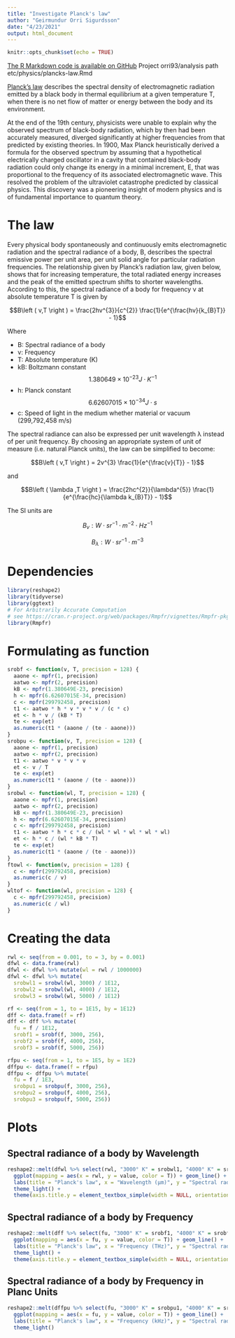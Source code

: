 ---
title: "Investigate Planck's law"
author: "Geirmundur Orri Sigurdsson"
date: "4/23/2021"
output: html_document
---

```{r setup, include=FALSE}
knitr::opts_chunk$set(echo = TRUE)
```

[The R Markdown code is available on GitHub](https://github.com/orri93/analysis/blob/master/etc/physics/plancks-law.Rmd) Project orri93/analysis path etc/physics/plancks-law.Rmd

[Planck's law](https://en.wikipedia.org/wiki/Planck%27s_law) describes the spectral density of electromagnetic radiation emitted by a black body in thermal equilibrium at a given temperature T, when there is no net flow of matter or energy between the body and its environment.

At the end of the 19th century, physicists were unable to explain why the observed spectrum of black-body radiation, which by then had been accurately measured, diverged significantly at higher frequencies from that predicted by existing theories. In 1900, Max Planck heuristically derived a formula for the observed spectrum by assuming that a hypothetical electrically charged oscillator in a cavity that contained black-body radiation could only change its energy in a minimal increment, E, that was proportional to the frequency of its associated electromagnetic wave. This resolved the problem of the ultraviolet catastrophe predicted by classical physics. This discovery was a pioneering insight of modern physics and is of fundamental importance to quantum theory.

# The law

Every physical body spontaneously and continuously emits electromagnetic radiation and the spectral radiance of a body, B, describes the spectral emissive power per unit area, per unit solid angle for particular radiation frequencies. The relationship given by Planck's radiation law, given below, shows that for increasing temperature, the total radiated energy increases and the peak of the emitted spectrum shifts to shorter wavelengths. According to this, the spectral radiance of a body for frequency ν at absolute temperature T is given by

$$B\left ( v,T \right ) = \frac{2hv^{3}}{c^{2}} \frac{1}{e^{\frac{hv}{k_{B}T}} - 1}$$

Where

*  B: Spectral radiance of a body
*  v: Frequency
*  T: Absolute temperature (K)
* kB: Boltzmann constant $$1.380 649 \times 10^{-23} J\cdot K^{-1}$$
*  h: Planck constant $$6.626 070 15 \times 10^{-34} J\cdot s$$
*  c: Speed of light in the medium whether material or vacuum (299,792,458 m/s)

The spectral radiance can also be expressed per unit wavelength λ instead of per unit frequency. By choosing an appropriate system of unit of measure (i.e. natural Planck units), the law can be simplified to become:

$$B\left ( v,T \right ) = 2v^{3} \frac{1}{e^{\frac{v}{T}} - 1}$$

and

$$B\left ( \lambda ,T \right ) = \frac{2hc^{2}}{\lambda^{5}} \frac{1}{e^{\frac{hc}{\lambda k_{B}T}} - 1}$$

The SI units are

$$B_{v} : W \cdot sr^{-1} \cdot m^{-2} \cdot Hz^{-1}$$

$$B_{\lambda} : W \cdot sr^{-1} \cdot m^{-3}$$

# Dependencies

```{r dependencies, message=FALSE, warning=FALSE}
library(reshape2)
library(tidyverse)
library(ggtext)
# For Arbitrarily Accurate Computation
# see https://cran.r-project.org/web/packages/Rmpfr/vignettes/Rmpfr-pkg.pdf
library(Rmpfr)
```

# Formulating as function

```{r function}
srobf <- function(v, T, precision = 128) {
  aaone <- mpfr(1, precision)
  aatwo <- mpfr(2, precision)
  kB <- mpfr(1.380649E-23, precision)
  h <- mpfr(6.62607015E-34, precision)
  c <- mpfr(299792458, precision)
  t1 <- aatwo * h * v * v * v / (c * c)
  et <- h * v / (kB * T)
  te <- exp(et)
  as.numeric(t1 * (aaone / (te - aaone)))
}
srobpu <- function(v, T, precision = 128) {
  aaone <- mpfr(1, precision)
  aatwo <- mpfr(2, precision)
  t1 <- aatwo * v * v * v
  et <- v / T
  te <- exp(et)
  as.numeric(t1 * (aaone / (te - aaone)))
}
srobwl <- function(wl, T, precision = 128) {
  aaone <- mpfr(1, precision)
  aatwo <- mpfr(2, precision)
  kB <- mpfr(1.380649E-23, precision)
  h <- mpfr(6.62607015E-34, precision)
  c <- mpfr(299792458, precision)
  t1 <- aatwo * h * c * c / (wl * wl * wl * wl * wl)
  et <- h * c / (wl * kB * T)
  te <- exp(et)
  as.numeric(t1 * (aaone / (te - aaone)))
}
ftowl <- function(v, precision = 128) {
  c <- mpfr(299792458, precision)
  as.numeric(c / v)
}
wltof <- function(wl, precision = 128) {
  c <- mpfr(299792458, precision)
  as.numeric(c / wl)
}
```

# Creating the data

```{r data}
rwl <- seq(from = 0.001, to = 3, by = 0.001)
dfwl <- data.frame(rwl)
dfwl <- dfwl %>% mutate(wl = rwl / 1000000)
dfwl <- dfwl %>% mutate(
  srobwl1 = srobwl(wl, 3000) / 1E12,
  srobwl2 = srobwl(wl, 4000) / 1E12,
  srobwl3 = srobwl(wl, 5000) / 1E12)

rf <- seq(from = 1, to = 1E15, by = 1E12)
dff <- data.frame(f = rf)
dff <- dff %>% mutate(
  fu = f / 1E12,
  srobf1 = srobf(f, 3000, 256),
  srobf2 = srobf(f, 4000, 256),
  srobf3 = srobf(f, 5000, 256))

rfpu <- seq(from = 1, to = 1E5, by = 1E2)
dffpu <- data.frame(f = rfpu)
dffpu <- dffpu %>% mutate(
  fu = f / 1E3,
  srobpu1 = srobpu(f, 3000, 256),
  srobpu2 = srobpu(f, 4000, 256),
  srobpu3 = srobpu(f, 5000, 256))
```

# Plots

## Spectral radiance of a body by Wavelength

```{r plot srobwl}
reshape2::melt(dfwl %>% select(rwl, "3000° K" = srobwl1, "4000° K" = srobwl2, "5000° K" = srobwl3), id = "rwl") %>% select(rwl, value, T = variable) %>%
  ggplot(mapping = aes(x = rwl, y = value, color = T)) + geom_line() +
  labs(title = "Planck's law", x = "Wavelength (μm)", y = "Spectral radiance of a body (kW·sr<sup>-1</sup>·m<sup>-2</sup>·nm<sup>-1</sup>)") +
  theme_light() +
  theme(axis.title.y = element_textbox_simple(width = NULL, orientation = "left-rotated"))
```

## Spectral radiance of a body by Frequency

```{r plot srobf} 
reshape2::melt(dff %>% select(fu, "3000° K" = srobf1, "4000° K" = srobf2, "5000° K" = srobf3), id = "fu") %>% select(fu, value, T = variable) %>%
  ggplot(mapping = aes(x = fu, y = value, color = T)) + geom_line() +
  labs(title = "Planck's law", x = "Frequency (THz)", y = "Spectral radiance of a body (W·sr<sup>-1</sup>·m<sup>-2</sup>·Hz<sup>-1</sup>)") +
  theme_light() +
  theme(axis.title.y = element_textbox_simple(width = NULL, orientation = "left-rotated"))
```

## Spectral radiance of a body by Frequency in Planc Units

```{r plot srobpu}
reshape2::melt(dffpu %>% select(fu, "3000° K" = srobpu1, "4000° K" = srobpu2, "5000° K" = srobpu3), id = "fu") %>% select(fu, value, T = variable) %>%
  ggplot(mapping = aes(x = fu, y = value, color = T)) + geom_line() +
  labs(title = "Planck's law", x = "Frequency (kHz)", y = "Spectral radiance of a body (natural Planck units)") +
  theme_light()
```